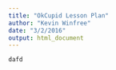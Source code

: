 ```yaml
---
title: "OkCupid Lesson Plan"
author: "Kevin Winfree"
date: "3/2/2016"
output: html_document
---
```


```r
dafd

```

```



```